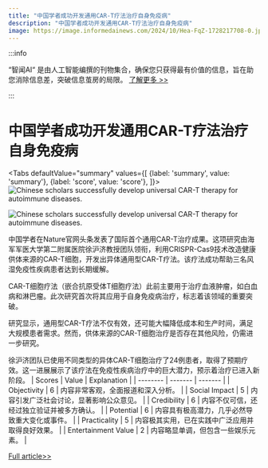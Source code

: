 ```yaml
---
title: "中国学者成功开发通用CAR-T疗法治疗自身免疫病"
description: "中国学者成功开发通用CAR-T疗法治疗自身免疫病"
image: https://image.informedainews.com/2024/10/Hea-FqZ-1728217708-0.jpg
---
```



:::info

“智闻AI“ 是由人工智能编撰的刊物集合，确保您只获得最有价值的信息，旨在助您消除信息差，突破信息茧房的局限。  [了解更多 >>](/)

:::

# 中国学者成功开发通用CAR-T疗法治疗自身免疫病


<Tabs
	defaultValue="summary"
	values={[
	{label: 'summary', value: 'summary'},
	{label: 'score', value: 'score'},
]}>
<TabItem value="summary">
<img
  src="https://image.informedainews.com/2024/10/Hea-FqZ-1728217708-0.jpg"
  alt="Chinese scholars successfully develop universal CAR-T therapy for autoimmune diseases."
/>

<img
  src="https://image.informedainews.com/2024/10/Hea-SDY-1728217708-1.jpg"
  alt="Chinese scholars successfully develop universal CAR-T therapy for autoimmune diseases."
/>



中国学者在Nature官网头条发表了国际首个通用CAR-T治疗成果。这项研究由海军军医大学第二附属医院徐沪济教授团队领衔，利用CRISPR-Cas9技术改造健康供体来源的CAR-T细胞，开发出异体通用型CAR-T疗法。该疗法成功帮助三名风湿免疫性疾病患者达到长期缓解。

CAR-T细胞疗法（嵌合抗原受体T细胞疗法）此前主要用于治疗血液肿瘤，如白血病和淋巴瘤。此次研究首次将其应用于自身免疫病治疗，标志着该领域的重要突破。

研究显示，通用型CAR-T疗法不仅有效，还可能大幅降低成本和生产时间，满足大规模患者需求。然而，供体来源的CAR-T细胞治疗是否存在其他风险，仍需进一步研究。

徐沪济团队已使用不同类型的异体CAR-T细胞治疗了24例患者，取得了预期疗效。这一进展展示了该疗法在免疫性疾病治疗中的巨大潜力，预示着治疗已进入新阶段。
</TabItem>
<TabItem value="score">
	| Scores     | Value   | Explanation |
	| -------- | ------- | ------- |
	| Objectivity  | 6    | 内容非常客观，全面报道和深入分析。    |
	| Social Impact | 5     | 内容引发广泛社会讨论，显著影响公众意见。    |
	| Credibility    | 6    | 内容不仅可信，还经过独立验证并被多方确认。    |
	| Potential    | 6    | 内容具有极高潜力，几乎必然导致重大变化或事件。    |
	| Practicality    | 5    | 内容极其实用，已在实践中广泛应用并取得良好效果。    |
	| Entertainment Value    | 2    | 内容略显单调，但包含一些娱乐元素。    |
</TabItem>
</Tabs>

[Full article>>](https://www.thepaper.cn/newsDetail_forward_28950603)
